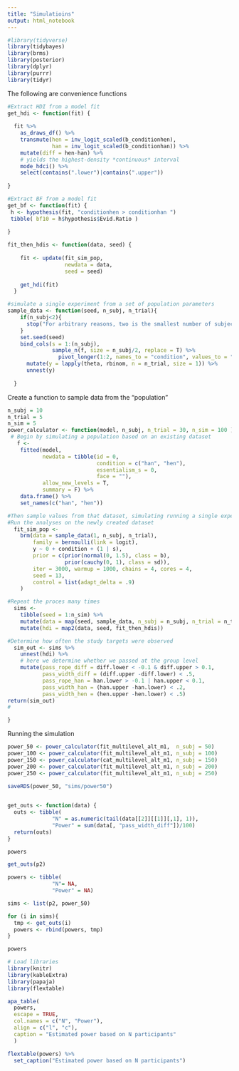 ```yaml
---
title: "Simulatioins"
output: html_notebook
---
```


```r
#library(tidyverse)
library(tidybayes)
library(brms)
library(posterior)
library(dplyr)
library(purrr)
library(tidyr)
```

The following are convenience functions

```r
#Extract HDI from a model fit
get_hdi <- function(fit) {
  
  fit %>% 
    as_draws_df() %>% 
    transmute(hen = inv_logit_scaled(b_conditionhen),
              han = inv_logit_scaled(b_conditionhan)) %>% 
    mutate(diff = hen-han) %>% 
    # yields the highest-density *continuous* interval
    mode_hdci() %>% 
    select(contains(".lower")|contains(".upper")) 
  
}

#Extract BF from a model fit
get_bf <- function(fit) {
 h <- hypothesis(fit, "conditionhen > conditionhan ")
 tibble( bf10 = h$hypothesis$Evid.Ratio )
  
}

fit_then_hdis <- function(data, seed) {
    
    fit <- update(fit_sim_pop, 
                  newdata = data, 
                  seed = seed)
    
    get_hdi(fit)
  }

#simulate a single experiment from a set of population parameters
sample_data <- function(seed, n_subj, n_trial){
    if(n_subj<2){
      stop("For arbitrary reasons, two is the smallest number of subjects")
    }
    set.seed(seed)
    bind_cols(s = 1:(n_subj),
              sample_n(f, size = n_subj/2, replace = T) %>% 
                pivot_longer(1:2, names_to = "condition", values_to = "theta")) %>% 
      mutate(y = lapply(theta, rbinom, n = n_trial, size = 1)) %>% 
      unnest(y)
    
  }

```

Create a function to sample data from the "population"

```r

n_subj = 10
n_trial = 5
n_sim = 5
power_calculator <- function(model, n_subj, n_trial = 30, n_sim = 100 ) {
 # Begin by simulating a population based on an existing dataset
   f <- 
    fitted(model,
           newdata = tibble(id = 0, 
                            condition = c("han", "hen"), 
                            essentialism_s = 0,
                            face = ""),
           allow_new_levels = T,
           summary = F) %>% 
    data.frame() %>% 
    set_names(c("han", "hen"))

#Then sample values from that dataset, simulating running a single experiment
#Run the analyses on the newly created dataset
  fit_sim_pop <-
    brm(data = sample_data(1, n_subj, n_trial),
        family = bernoulli(link = logit),
        y ~ 0 + condition + (1 | s),
        prior = c(prior(normal(0, 1.5), class = b),
                  prior(cauchy(0, 1), class = sd)),
        iter = 3000, warmup = 1000, chains = 4, cores = 4,
        seed = 13,
        control = list(adapt_delta = .9)
    )

#Repeat the proces many times
  sims <-
    tibble(seed = 1:n_sim) %>% 
    mutate(data = map(seed, sample_data, n_subj = n_subj, n_trial = n_trial)) %>% 
    mutate(hdi = map2(data, seed, fit_then_hdis))

#Determine how often the study targets were observed
  sim_out <- sims %>% 
    unnest(hdi) %>% 
    # here we determine whether we passed at the group level
    mutate(pass_rope_diff = diff.lower < -0.1 & diff.upper > 0.1,
           pass_width_diff = (diff.upper -diff.lower) < .5,
           pass_rope_han = han.lower > -0.1 | han.upper < 0.1,
           pass_width_han = (han.upper -han.lower) < .2,
           pass_width_hen = (hen.upper -hen.lower) < .5) 
return(sim_out)  
#

}


```

Running the simulation

```r
power_50 <- power_calculator(fit_multilevel_alt_m1,  n_subj = 50)
power_100 <- power_calculator(fit_multilevel_alt_m1, n_subj = 100)
power_150 <- power_calculator(cat_multilevel_alt_m1, n_subj = 150)
power_200 <- power_calculator(fit_multilevel_alt_m1, n_subj = 200)
power_250 <- power_calculator(fit_multilevel_alt_m1, n_subj = 250)

saveRDS(power_50, "sims/power50")
  

```

```r

get_outs <- function(data) {
  outs <- tibble(
              "N" = as.numeric(tail(data[[2]][[1]][,1], 1)), 
              "Power" = sum(data[, "pass_width_diff"])/100)
  return(outs)
}

powers

get_outs(p2)

powers <- tibble(
              "N"= NA,
              "Power" = NA)

sims <- list(p2, power_50)

for (i in sims){
  tmp <- get_outs(i)
  powers <- rbind(powers, tmp)
}

powers


```

```r
# Load libraries
library(knitr)
library(kableExtra)
library(papaja)
library(flextable)

apa_table(
  powers,
  escape = TRUE,
  col.names = c("N", "Power"),
  align = c("l", "c"),
  caption = "Estimated power based on N participants"
  )

flextable(powers) %>% 
  set_caption("Estimated power based on N participants")
  
```
